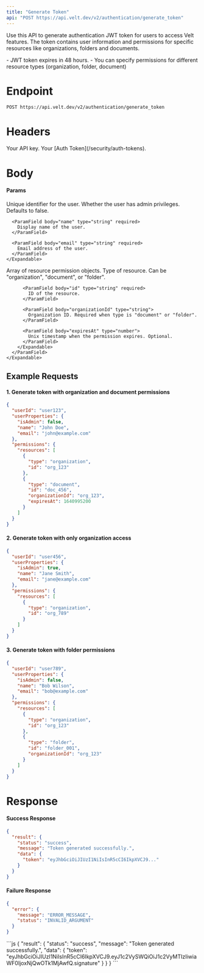```yaml
---
title: "Generate Token"
api: "POST https://api.velt.dev/v2/authentication/generate_token"
---
```


Use this API to generate authentication JWT token for users to access Velt features. The token contains user information and permissions for specific resources like organizations, folders and documents.

<Info>
- JWT token expires in 48 hours.
- You can specify permissions for different resource types (organization, folder, document)
</Info>

# Endpoint
`POST https://api.velt.dev/v2/authentication/generate_token`

# Headers
<ParamField header="x-velt-api-key" type="string" required>
  Your API key.
</ParamField>

<ParamField header="x-velt-auth-token" type="string" required>
  Your [Auth Token](/security/auth-tokens).
</ParamField>

# Body

#### Params

<ParamField body="data" type="object" required>
  <Expandable title="properties">
  <ParamField body="userId" type="string" required>
    Unique identifier for the user.
  </ParamField>

  <ParamField body="userProperties" type="object" required>
    <Expandable title="properties">
      <ParamField body="isAdmin" type="boolean">
        Whether the user has admin privileges. Defaults to false.
      </ParamField>

      <ParamField body="name" type="string" required>
        Display name of the user.
      </ParamField>

      <ParamField body="email" type="string" required>
        Email address of the user.
      </ParamField>
    </Expandable>
  </ParamField>

  <ParamField body="permissions" type="object" required>
    <Expandable title="properties">
      <ParamField body="resources" type="Resource[]" required>
        Array of resource permission objects.
        <Expandable title="Resource Object Properties">
          <ParamField body="type" type="string" required>
            Type of resource. Can be "organization", "document", or "folder".
          </ParamField>

          <ParamField body="id" type="string" required>
            ID of the resource.
          </ParamField>

          <ParamField body="organizationId" type="string">
            Organization ID. Required when type is "document" or "folder".
          </ParamField>

          <ParamField body="expiresAt" type="number">
            Unix timestamp when the permission expires. Optional.
          </ParamField>
        </Expandable>
      </ParamField>
    </Expandable>
  </ParamField>
  </Expandable>
</ParamField>

## **Example Requests**

#### 1. Generate token with organization and document permissions

```JSON
{
  "userId": "user123",
  "userProperties": {
    "isAdmin": false,
    "name": "John Doe",
    "email": "john@example.com"
  },
  "permissions": {
    "resources": [
      {
        "type": "organization",
        "id": "org_123"
      },
      {
        "type": "document",
        "id": "doc_456",
        "organizationId": "org_123",
        "expiresAt": 1640995200
      }
    ]
  }
}
```

#### 2. Generate token with only organization access

```JSON
{
  "userId": "user456",
  "userProperties": {
    "isAdmin": true,
    "name": "Jane Smith",
    "email": "jane@example.com"
  },
  "permissions": {
    "resources": [
      {
        "type": "organization",
        "id": "org_789"
      }
    ]
  }
}
```

#### 3. Generate token with folder permissions

```JSON
{
  "userId": "user789",
  "userProperties": {
    "isAdmin": false,
    "name": "Bob Wilson",
    "email": "bob@example.com"
  },
  "permissions": {
    "resources": [
      {
        "type": "organization",
        "id": "org_123"
      },
      {
        "type": "folder",
        "id": "folder_001",
        "organizationId": "org_123"
      }
    ]
  }
}
```

# Response

#### Success Response

```JSON
{
  "result": {
    "status": "success",
    "message": "Token generated successfully.",
    "data": {
      "token": "eyJhbGciOiJIUzI1NiIsInR5cCI6IkpXVCJ9..."
    }
  }
}
```

#### Failure Response

```JSON
{
  "error": {
    "message": "ERROR_MESSAGE",
    "status": "INVALID_ARGUMENT"
  }
}
```

<ResponseExample>
```js
{
  "result": {
    "status": "success",
    "message": "Token generated successfully.",
    "data": {
      "token": "eyJhbGciOiJIUzI1NiIsInR5cCI6IkpXVCJ9.eyJ1c2VySWQiOiJ1c2VyMTIzIiwiaWF0IjoxNjQwOTk1MjAwfQ.signature"
    }
  }
}
```
</ResponseExample>